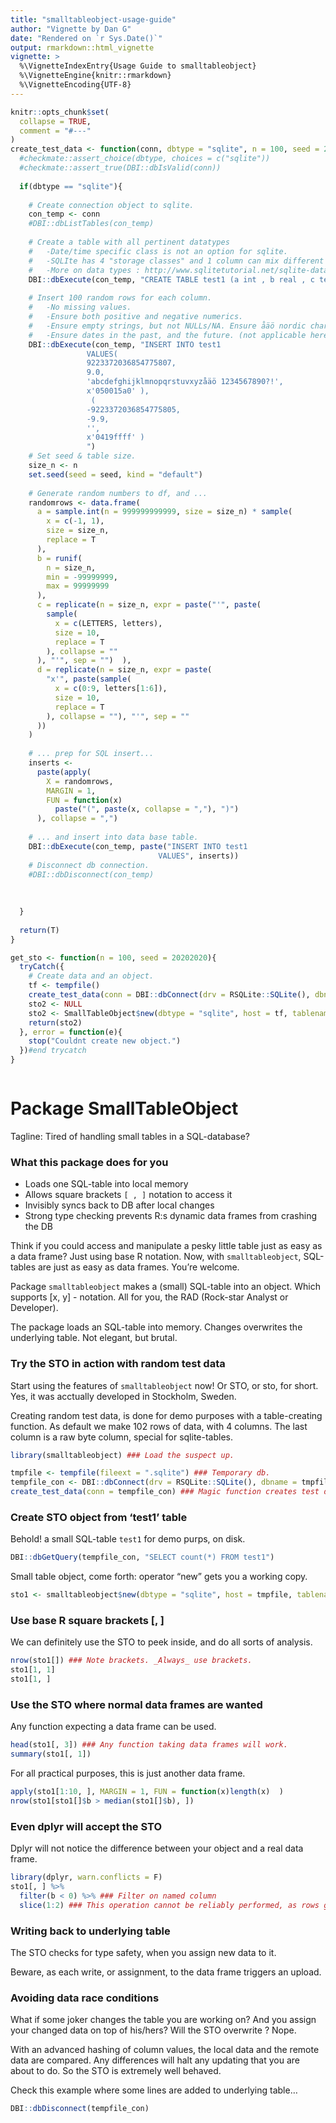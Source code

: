 ```yaml
---
title: "smalltableobject-usage-guide"
author: "Vignette by Dan G"
date: "Rendered on `r Sys.Date()`"
output: rmarkdown::html_vignette
vignette: >
  %\VignetteIndexEntry{Usage Guide to smalltableobject}
  %\VignetteEngine{knitr::rmarkdown}
  %\VignetteEncoding{UTF-8}
---
```


```r
knitr::opts_chunk$set(
  collapse = TRUE,
  comment = "#---"
)
create_test_data <- function(conn, dbtype = "sqlite", n = 100, seed = 20190427){
  #checkmate::assert_choice(dbtype, choices = c("sqlite"))
  #checkmate::assert_true(DBI::dbIsValid(conn))
  
  if(dbtype == "sqlite"){
    
    # Create connection object to sqlite.
    con_temp <- conn
    #DBI::dbListTables(con_temp)
    
    # Create a table with all pertinent datatypes
    #   -Date/time specific class is not an option for sqlite.
    #   -SQLIte has 4 "storage classes" and 1 column can mix different types(!).
    #   -More on data types : http://www.sqlitetutorial.net/sqlite-data-types/
    DBI::dbExecute(con_temp, "CREATE TABLE test1 (a int , b real , c text , d blob )")
    
    # Insert 100 random rows for each column.
    #   -No missing values.
    #   -Ensure both positive and negative numerics.
    #   -Ensure empty strings, but not NULLs/NA. Ensure åäö nordic characters in strings.
    #   -Ensure dates in the past, and the future. (not applicable here)
    DBI::dbExecute(con_temp, "INSERT INTO test1
                 VALUES(  
                 9223372036854775807, 
                 9.0, 
                 'abcdefghijklmnopqrstuvxyzåäö 1234567890?!', 
                 x'050015a0' ), 
                  ( 
                 -9223372036854775805, 
                 -9.9, 
                 '', 
                 x'0419ffff' )
                 ")
    # Set seed & table size.
    size_n <- n
    set.seed(seed = seed, kind = "default")
    
    # Generate random numbers to df, and ...
    randomrows <- data.frame(
      a = sample.int(n = 999999999999, size = size_n) * sample(
        x = c(-1, 1),
        size = size_n,
        replace = T
      ),
      b = runif(
        n = size_n,
        min = -99999999,
        max = 99999999
      ),
      c = replicate(n = size_n, expr = paste("'", paste(
        sample(
          x = c(LETTERS, letters),
          size = 10,
          replace = T
        ), collapse = ""
      ), "'", sep = "")  ),
      d = replicate(n = size_n, expr = paste(
        "x'", paste(sample(
          x = c(0:9, letters[1:6]),
          size = 10,
          replace = T
        ), collapse = ""), "'", sep = ""
      ))
    )
    
    # ... prep for SQL insert...
    inserts <-
      paste(apply(
        X = randomrows,
        MARGIN = 1,
        FUN = function(x)
          paste("(", paste(x, collapse = ","), ")")
      ), collapse = ",")
    
    # ... and insert into data base table.
    DBI::dbExecute(con_temp, paste("INSERT INTO test1
                                 VALUES", inserts))
    # Disconnect db connection.
    #DBI::dbDisconnect(con_temp)
    
    
    
  }
  
  return(T)
}

get_sto <- function(n = 100, seed = 20202020){
  tryCatch({
    # Create data and an object.
    tf <- tempfile()
    create_test_data(conn = DBI::dbConnect(drv = RSQLite::SQLite(), dbname = tf), n = n, seed = seed)
    sto2 <- NULL
    sto2 <- SmallTableObject$new(dbtype = "sqlite", host = tf, tablename = "test1")
    return(sto2)    
  }, error = function(e){
    stop("Couldnt create new object.")
  })#end trycatch
}  



```

# Package SmallTableObject

Tagline: Tired of handling small tables in a SQL-database? 

### What this package does for you

- Loads one SQL-table into local memory
- Allows square brackets `[ , ]` notation to access it
- Invisibly syncs back to DB after local changes
- Strong type checking prevents R:s dynamic data frames from crashing the DB


Think if you could access and manipulate a pesky little table just as easy as a data frame? Just using base R notation. Now, with `smalltableobject`, SQL-tables are just as easy as data frames. You're welcome.

Package `smalltableobject` makes a (small) SQL-table into an object. Which supports [x, y] - notation. All for you, the RAD (Rock-star Analyst or Developer). 

The package loads an SQL-table into memory. Changes overwrites the underlying table. Not elegant, but brutal.


### Try the STO in action with random test data

Start using the features of `smalltableobject` now! Or STO, or sto, for short. Yes, it was acctually developed in Stockholm, Sweden.

Creating random test data, is done for demo purposes with a table-creating function. As default we make 102 rows of data, with 4 columns. The last column is a raw byte column, special for sqlite-tables.

```r
library(smalltableobject) ### Load the suspect up.

tmpfile <- tempfile(fileext = ".sqlite") ### Temporary db.
tempfile_con <- DBI::dbConnect(drv = RSQLite::SQLite(), dbname = tmpfile) ### Connection.
create_test_data(conn = tempfile_con) ### Magic function creates test data.
```


### Create STO object from 'test1' table

Behold! a small SQL-table `test1` for demo purps, on disk.

```r
DBI::dbGetQuery(tempfile_con, "SELECT count(*) FROM test1")
```

Small table object, come forth: operator "new" gets you a working copy.

```r
sto1 <- smalltableobject$new(dbtype = "sqlite", host = tmpfile, tablename = "test1")
```


### Use base R square brackets [, ]
We can definitely use the STO to peek inside, and do all sorts of analysis.

```r
nrow(sto1[]) ### Note brackets. _Always_ use brackets.
sto1[1, 1]
sto1[1, ]
```

### Use the STO where normal data frames are wanted
Any function expecting a data frame can be used.

```r
head(sto1[, 3]) ### Any function taking data frames will work.
summary(sto1[, 1])
```


For all practical purposes, this is just another data frame.

```r
apply(sto1[1:10, ], MARGIN = 1, FUN = function(x)length(x)  )
nrow(sto1[sto1[]$b > median(sto1[]$b), ])
```

### Even dplyr will accept the STO

Dplyr will not notice the difference between your object and a real data frame.

```r
library(dplyr, warn.conflicts = F)
sto1[, ] %>% 
  filter(b < 0) %>% ### Filter on named column
  slice(1:2) ### This operation cannot be reliably performed, as rows gets shuffled.
```

### Writing back to underlying table

The STO checks for type safety, when you assign new data to it.

Beware, as each write, or assignment, to the data frame triggers an upload.



### Avoiding data race conditions

What if some joker changes the table you are working on? And you assign your changed data on top of his/hers? Will the STO overwrite ? Nope.

With an advanced hashing of column values, the local data and the remote data are compared. Any differences will halt any updating that you are about to do. So the STO is extremely well behaved.

Check this example where some lines are added to underlying table...



```r
DBI::dbDisconnect(tempfile_con)
```

